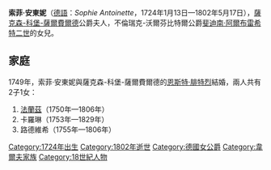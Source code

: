 {{Infobox noble
| name        = 索菲·安東妮
| title       = 薩克森-科堡-薩爾費爾德公爵夫人
| image       = Sophie Antonie of Brunswick-Wolfenbuttel, duchess of SAaxe-Coburg-Saalfeld.jpg
| birth_date  = {{birth date|1724|1|13|df=y}}
| birth_place = [[沃爾芬比特爾|沃爾芬比特爾]]
| death_date  = {{death date and age|1802|5|17|1724|1|13|df=y}}
| death_place = [[科堡|科堡]]
| noble family= [[韋爾夫家族|韋爾夫家族]]
| father      = [[斐迪南·阿爾布雷希特二世|斐迪南·阿爾布雷希特二世]]
| mother      = 安東妮·阿瑪莉埃
}}

'''索菲·安東妮'''（[[德語|德語]]：''Sophie Antoinette''，1724年1月13日—1802年5月17日），[[薩克森-科堡-薩爾費爾德|薩克森-科堡-薩爾費爾德]]公爵夫人，不倫瑞克-沃爾芬比特爾公爵[[斐迪南·阿爾布雷希特二世|斐迪南·阿爾布雷希特二世]]的女兒。

== 家庭 ==
1749年，索菲·安東妮與薩克森-科堡-薩爾費爾德的[[恩斯特·腓特烈_(薩克森-科堡-薩爾費爾德)|恩斯特·腓特烈]]結婚，兩人共有2子1女：
# [[法蘭茲_(薩克森-科堡-薩爾費爾德公爵)|法蘭茲]]（1750年—1806年）
# 卡羅琳（1753年—1829年）
# 路德維希（1755年—1806年）

[[Category:1724年出生|Category:1724年出生]]
[[Category:1802年逝世|Category:1802年逝世]]
[[Category:德國女公爵|Category:德國女公爵]]
[[Category:韋爾夫家族|Category:韋爾夫家族]]
[[Category:18世紀人物|Category:18世紀人物]]
{{bio-stub}}